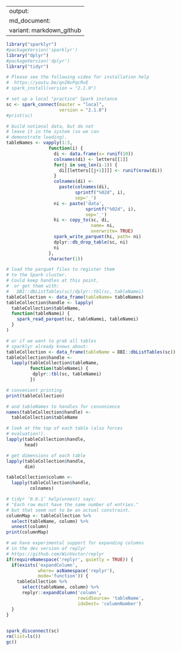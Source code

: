 
---
output:
  md_document:
    variant: markdown_github
---

<!-- README.md is generated from README.Rmd. Please edit that file -->



```r
library("sparklyr")
#packageVersion('sparklyr')
library("dplyr")
#packageVersion('dplyr')
library("tidyr")

# Please see the following video for installation help
#  https://youtu.be/qnINvPqcRvE
# spark_install(version = "2.1.0")

# set up a local "practice" Spark instance
sc <- spark_connect(master = "local",
                    version = "2.1.0")
#print(sc)
```

```r
# build notional data, but do not
# leave it in the system (so we can
# demonstrate loading).
tableNames <- vapply(1:3,
                function(i) {
                  di <- data.frame(x= runif(10))
                  colnames(di) <- letters[[1]]
                  for(j in seq_len(i-1)) {
                    di[[letters[[j+1]]]] <- runif(nrow(di))
                  }
                  colnames(di) <-
                    paste(colnames(di),
                          sprintf("%02d", i), 
                          sep='_')
                  ni <- paste('data',
                              sprintf("%02d", i),
                              sep='_')
                  hi <- copy_to(sc, di, 
                                name= ni,
                                overwrite= TRUE)
                  spark_write_parquet(hi, path= ni)
                  dplyr::db_drop_table(sc, ni)
                  ni
                },
                character(1))
```


```r
# load the parquet files to register them
# to the Spark cluster.
# Could keep handles at this point, 
#  or get them with:
#   DBI::dbListTables(sc)/dplyr::tbl(sc, tableNamei)
tableCollection <- data_frame(tableName= tableNames)
tableCollection$handle <- lapply(
  tableCollection$tableName,
  function(tableNamei) {
    spark_read_parquet(sc, tableNamei, tableNamei)
  }
)
```

```r
# or if we want to grab all tables
# sparklyr already knows about:
tableCollection <- data_frame(tableName = DBI::dbListTables(sc))
tableCollection$handle <-
  lapply(tableCollection$tableName,
         function(tableNamei) {
          dplyr::tbl(sc, tableNamei)
         })
```

```r
# convenient printing
print(tableCollection)

# and tableNames to handles for convenience
names(tableCollection$handle) <-
  tableCollection$tableName

# look at the top of each table (also forces
# evaluation!).
lapply(tableCollection$handle, 
       head)

# get dimensions of each table
lapply(tableCollection$handle, 
       dim)
```

```r
tableCollection$column <- 
  lapply(tableCollection$handle,
         colnames)

# tidyr ‘0.6.1’ help(unnest) says:
# "Each row must have the same number of entries."
# but that seem not to be an actual constraint.
columnMap <- tableCollection %>% 
  select(tableName, column) %>%
  unnest(column)
print(columnMap)

# we have experimental support for expanding columns 
# in the dev version of replyr
# https://github.com/WinVector/replyr
if(requireNamespace('replyr', quietly = TRUE)) {
  if(exists('expandColumn', 
            where= asNamespace('replyr'), 
            mode='function')) {
    tableCollection %>% 
      select(tableName, column) %>%
      replyr::expandColumn('column',
                           rowidSource= 'tableName',
                           idxDest= 'columnNumber')
  }
}
                       
```

```r
spark_disconnect(sc)
rm(list=ls())
gc()
```